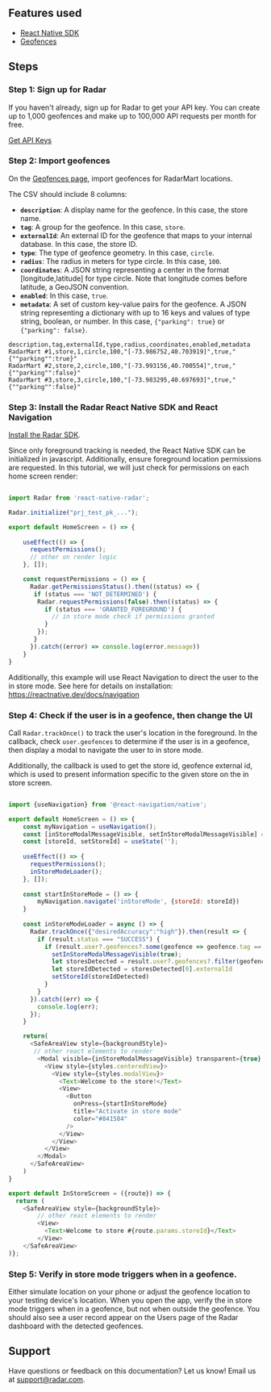 ## Features used

- [React Native SDK](/sdk/react-native)
- [Geofences](/geofences)

## Steps

### Step 1: Sign up for Radar

If you haven't already, sign up for Radar to get your API key. You can create up to 1,000 geofences and make up to 100,000 API requests per month for free.

<a className="btn btn-large btn-primary" href="https://radar.com/signup">Get API Keys</a>

### Step 2: Import geofences

On the [Geofences page](https://radar.com/dashboard), import geofences for RadarMart locations.

The CSV should include 8 columns:

- **`description`**: A display name for the geofence. In this case, the store name.
- **`tag`**: A group for the geofence. In this case, `store`.
- **`externalId`**: An external ID for the geofence that maps to your internal database. In this case, the store ID.
- **`type`**: The type of geofence geometry. In this case, `circle`.
- **`radius`**: The radius in meters for type circle. In this case, `100`.
- **`coordinates`**: A JSON string representing a center in the format [longitude,latitude] for type circle. Note that longitude comes before latitude, a GeoJSON convention.
- **`enabled`**: In this case, `true`.
- **`metadata`**: A set of custom key-value pairs for the geofence. A JSON string representing a dictionary with up to 16 keys and values of type string, boolean, or number. In this case, `{"parking": true}` or `{"parking": false}`.

```csv
description,tag,externalId,type,radius,coordinates,enabled,metadata
RadarMart #1,store,1,circle,100,"[-73.986752,40.703919]",true,"{""parking"":true}"
RadarMart #2,store,2,circle,100,"[-73.993156,40.700554]",true,"{""parking"":false}"
RadarMart #3,store,3,circle,100,"[-73.983295,40.697693]",true,"{""parking"":false}"
```

### Step 3: Install the Radar React Native SDK and React Navigation

[Install the Radar SDK](/sdk/react-native).

Since only foreground tracking is needed, the React Native SDK can be initialized in javascript. Additionally, ensure foreground location permissions are requested. In this tutorial, we will just check for permissions on each home screen render:


```javascript

import Radar from 'react-native-radar';

Radar.initialize("prj_test_pk_...");

export default HomeScreen = () => {
  
    useEffect(() => {
      requestPermissions();
      // other on render logic
    }, []);

    const requestPermissions = () => {
      Radar.getPermissionsStatus().then((status) => {
       if (status === 'NOT_DETERMINED') {
        Radar.requestPermissions(false).then((status) => {
          if (status === 'GRANTED_FOREGROUND') {
            // in store mode check if permissions granted
          }
        });
       }
      }).catch((error) => console.log(error.message)) 
    }
}
```

Additionally, this example will use React Navigation to direct the user to the in store mode. See here for details on installation: https://reactnative.dev/docs/navigation

### Step 4: Check if the user is in a geofence, then change the UI

Call `Radar.trackOnce()` to track the user's location in the foreground. In the callback, check `user.geofences` to determine if the user is in a geofence, then display a modal to navigate the user to in store mode.

Additionally, the callback is used to get the store id, geofence external id, which is used to present information specific to the given store on the in store screen.

```javascript

import {useNavigation} from '@react-navigation/native';

export default HomeScreen = () => {
    const myNavigation = useNavigation();
    const [inStoreModalMessageVisible, setInStoreModalMessageVisible] = useState(false);
    const [storeId, setStoreId] = useState('');
  
    useEffect(() => {
      requestPermissions();
      inStoreModeLoader();
    }, []);
  
    const startInStoreMode = () => {
        myNavigation.navigate('inStoreMode', {storeId: storeId})
    }
  
    const inStoreModeLoader = async () => {
      Radar.trackOnce({"desiredAccuracy":"high"}).then(result => {
        if (result.status === "SUCCESS") {
          if (result.user?.geofences?.some(geofence => geofence.tag == "store")) {
            setInStoreModalMessageVisible(true);
            let storesDetected = result.user?.geofences?.filter(geofence => geofence.tag == "store")
            let storeIdDetected = storesDetected[0].externalId
            setStoreId(storeIdDetected)
          }
        }
      }).catch((err) => {
        console.log(err);
      });
    }

    return(
      <SafeAreaView style={backgroundStyle}>
       // other react elements to render
        <Modal visible={inStoreModalMessageVisible} transparent={true} animationType="slide">
          <View style={styles.centeredView}>
            <View style={styles.modalView}>
              <Text>Welcome to the store!</Text>
              <View>
                <Button
                  onPress={startInStoreMode}
                  title="Activate in store mode"
                  color="#841584"
                />
              </View>
            </View>
          </View>
        </Modal>
      </SafeAreaView>
    )
}
```

```javascript
export default InStoreScreen = ({route}) => {
  return (
    <SafeAreaView style={backgroundStyle}>
        // other react elements to render
        <View>
          <Text>Welcome to store #{route.params.storeId}</Text>
        </View>
    </SafeAreaView>
)};
```

### Step 5: Verify in store mode triggers when in a geofence.

Either simulate location on your phone or adjust the geofence location to your testing device's location. When you open the app, verify the in store mode triggers when in a geofence, but not when outside the geofence.  You should also see a user record appear on the Users page of the Radar dashboard with the detected geofences.

## Support

Have questions or feedback on this documentation? Let us know! Email us at [support@radar.com](mailto:support@radar.com).

